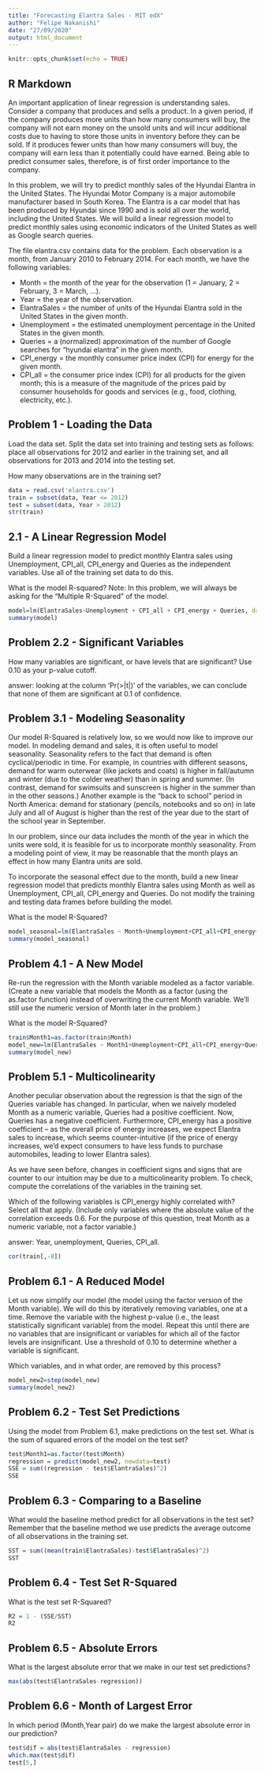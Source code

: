 ---
title: "Forecasting Elantra Sales - MIT edX"
author: "Felipe Nakanishi"
date: "27/09/2020"
output: html_document
---

```{r setup, include=FALSE}
knitr::opts_chunk$set(echo = TRUE)
```

## R Markdown

An important application of linear regression is understanding sales. Consider 
a company that produces and sells a product. In a given period, if the company 
produces more units than how many consumers will buy, the company will not earn 
money on the unsold units and will incur additional costs due to having to store 
those units in inventory before they can be sold. If it produces fewer units 
than how many consumers will buy, the company will earn less than it potentially 
could have earned. Being able to predict consumer sales, therefore, is of first 
order importance to the company.

In this problem, we will try to predict monthly sales of the Hyundai Elantra in 
the United States. The Hyundai Motor Company is a major automobile manufacturer 
based in South Korea. The Elantra is a car model that has been produced by Hyundai 
since 1990 and is sold all over the world, including the United States. We will 
build a linear regression model to predict monthly sales using economic indicators 
of the United States as well as Google search queries.

The file elantra.csv contains data for the problem. Each observation is a month, 
from January 2010 to February 2014. For each month, we have the following variables:

* Month = the month of the year for the observation (1 = January, 2 = February, 3 = March, ...).
* Year = the year of the observation.
* ElantraSales = the number of units of the Hyundai Elantra sold in the United States 
in the given month.
* Unemployment = the estimated unemployment percentage in the United States in the 
given month.
* Queries = a (normalized) approximation of the number of Google searches for 
"hyundai elantra" in the given month.
* CPI_energy = the monthly consumer price index (CPI) for energy for the given month.
* CPI_all = the consumer price index (CPI) for all products for the given month; 
this is a measure of the magnitude of the prices paid by consumer households for 
goods and services (e.g., food, clothing, electricity, etc.).

## Problem 1 - Loading the Data

Load the data set. Split the data set into training and testing sets as follows: 
place all observations for 2012 and earlier in the training set, and all 
observations for 2013 and 2014 into the testing set.

How many observations are in the training set?
```{r}
data = read.csv('elantra.csv')
train = subset(data, Year <= 2012)
test = subset(data, Year > 2012)
str(train)
```
##  2.1 - A Linear Regression Model

Build a linear regression model to predict monthly Elantra sales using Unemployment,
CPI_all, CPI_energy and Queries as the independent variables. 
Use all of the training set data to do this.

What is the model R-squared? Note: In this problem, we will always be asking 
for the "Multiple R-Squared" of the model.

```{r}
model=lm(ElantraSales~Unemployment + CPI_all + CPI_energy + Queries, data = train)
summary(model)
```
## Problem 2.2 - Significant Variables

How many variables are significant, or have levels that are significant? 
Use 0.10 as your p-value cutoff.

answer: looking at the column 'Pr(>|t|)' of the variables, we can conclude that
none of them are significant at 0.1 of confidence.

## Problem 3.1 - Modeling Seasonality

Our model R-Squared is relatively low, so we would now like to improve our model.
In modeling demand and sales, it is often useful to model seasonality. 
Seasonality refers to the fact that demand is often cyclical/periodic in time. 
For example, in countries with different seasons, demand for warm outerwear 
(like jackets and coats) is higher in fall/autumn and winter (due to the colder 
weather) than in spring and summer. (In contrast, demand for swimsuits and 
sunscreen is higher in the summer than in the other seasons.) Another example is 
the "back to school" period in North America: demand for stationary (pencils, 
notebooks and so on) in late July and all of August is higher than the rest of 
the year due to the start of the school year in September.

In our problem, since our data includes the month of the year in which the units 
were sold, it is feasible for us to incorporate monthly seasonality. From a 
modeling point of view, it may be reasonable that the month plays an effect in 
how many Elantra units are sold.

To incorporate the seasonal effect due to the month, build a new linear regression 
model that predicts monthly Elantra sales using Month as well as Unemployment, 
CPI_all, CPI_energy and Queries. Do not modify the training and testing data frames 
before building the model.

What is the model R-Squared?
```{r}
model_seasonal=lm(ElantraSales ~ Month+Unemployment+CPI_all+CPI_energy+Queries, data=train)
summary(model_seasonal)
```
## Problem 4.1 - A New Model

Re-run the regression with the Month variable modeled as a factor variable. 
(Create a new variable that models the Month as a factor (using the as.factor 
function) instead of overwriting the current Month variable. We'll still use the 
numeric version of Month later in the problem.)

What is the model R-Squared?

```{r}
train$Month1=as.factor(train$Month)
model_new=lm(ElantraSales ~ Month1+Unemployment+CPI_all+CPI_energy+Queries, data=train)
summary(model_new)
```
## Problem 5.1 - Multicolinearity

Another peculiar observation about the regression is that the sign of the 
Queries variable has changed. In particular, when we naively modeled Month as 
a numeric variable, Queries had a positive coefficient. Now, Queries has a 
negative coefficient. Furthermore, CPI_energy has a positive coefficient -- as 
the overall price of energy increases, we expect Elantra sales to increase, 
which seems counter-intuitive (if the price of energy increases, we'd expect 
consumers to have less funds to purchase automobiles, leading to lower Elantra sales).

As we have seen before, changes in coefficient signs and signs that are counter 
to our intuition may be due to a multicolinearity problem. To check, compute the 
correlations of the variables in the training set.

Which of the following variables is CPI_energy highly correlated with? Select 
all that apply. (Include only variables where the absolute value of the correlation
exceeds 0.6. For the purpose of this question, treat Month as a numeric variable, 
not a factor variable.)

answer: Year, unemployment, Queries, CPI_all.

```{r}
cor(train[,-8])
```
## Problem 6.1 - A Reduced Model

Let us now simplify our model (the model using the factor version of the Month 
variable). We will do this by iteratively removing variables, one at a time. 
Remove the variable with the highest p-value (i.e., the least statistically 
significant variable) from the model. Repeat this until there are no variables 
that are insignificant or variables for which all of the factor levels are 
insignificant. Use a threshold of 0.10 to determine whether a variable is 
significant.

Which variables, and in what order, are removed by this process?

```{r}
model_new2=step(model_new)
summary(model_new2)
```
## Problem 6.2 - Test Set Predictions

Using the model from Problem 6.1, make predictions on the test set. 
What is the sum of squared errors of the model on the test set?

```{r}
test$Month1=as.factor(test$Month)
regression = predict(model_new2, newdata=test)
SSE = sum((regression - test$ElantraSales)^2)
SSE
```
## Problem 6.3 - Comparing to a Baseline

What would the baseline method predict for all observations in the test set?
Remember that the baseline method we use predicts the average outcome of all 
observations in the training set.

```{r}

SST = sum((mean(train$ElantraSales)-test$ElantraSales)^2)
SST
```
## Problem 6.4 - Test Set R-Squared

What is the test set R-Squared?
```{r}
R2 = 1 - (SSE/SST)
R2
```
## Problem 6.5 - Absolute Errors

What is the largest absolute error that we make in our test set predictions?
```{r}
max(abs(test$ElantraSales-regression))
```
## Problem 6.6 - Month of Largest Error

In which period (Month,Year pair) do we make the largest absolute error in our prediction?
```{r}
test$dif = abs(test$ElantraSales - regression)
which.max(test$dif)
test[5,]
```
